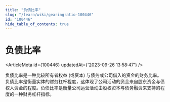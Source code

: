 ```yaml
---
title: "负债比率"
slug: "/learn/wiki/gearingratio-100446"
id: "100446"
hide_table_of_contents: true
---
```



# 负债比率

<ArticleMeta id={100446} updatedAt={'2023-09-26 13:58:47'} />
<div className='border-solid border-b border-t-0 my-4 border-[var(--ifm-color-gray-300)]' />

负债比率是一种比较所有者权益 (或资本) 与债务或公司借入的资金的财务比率。负债比率是衡量实体的财务杠杆程度，这体现了公司活动的资金来自股东资金与债权人资金的程度。负债比率是衡量公司运营活动由股权资本与债务融资来支持的程度的一种财务杠杆指标。
